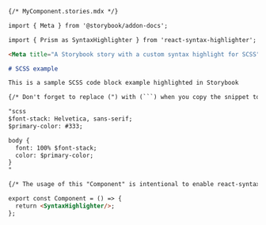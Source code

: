 ````md
{/* MyComponent.stories.mdx */}

import { Meta } from '@storybook/addon-docs';

import { Prism as SyntaxHighlighter } from 'react-syntax-highlighter';

<Meta title="A Storybook story with a custom syntax highlight for SCSS" />

# SCSS example

This is a sample SCSS code block example highlighted in Storybook

{/* Don't forget to replace (") with (```) when you copy the snippet to your own app */}

"scss
$font-stack: Helvetica, sans-serif;
$primary-color: #333;

body {
  font: 100% $font-stack;
  color: $primary-color;
}
"

{/* The usage of this "Component" is intentional to enable react-syntax-highlighter's own highlighter */}

export const Component = () => {
  return <SyntaxHighlighter/>;
};
````
